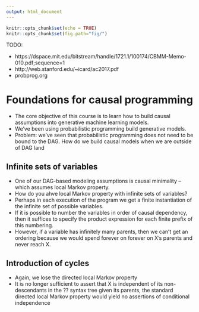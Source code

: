 ```yaml
---
output: html_document
---
```


```r
knitr::opts_chunk$set(echo = TRUE)
knitr::opts_chunk$set(fig.path="fig/")
```

TODO:

* https://dspace.mit.edu/bitstream/handle/1721.1/100174/CBMM-Memo-010.pdf;sequence=1
* http://web.stanford.edu/~icard/ac2017.pdf
* probprog.org


# Foundations for causal programming

* The core objective of this course is to learn how to build causal assumptions into generative machine learning models.
* We've been using probabilistic programming build generative models.
* Problem: we've seen that probabilistic programming does not need to be bound to the DAG.  How do we build causal models when we are outside of DAG land

## Infinite sets of variables

* One of our DAG-based modeling assumptions is causal minimality -- which assumes local Markov property.
* How do you ahve local Markov property with infinite sets of variables?
* Perhaps in each execution of the program we get a finite instantiation of the infinite set of possible variables.
* If it is possible to number the variables in order of causal dependency, then it suffices to specify the product expression for each finite prefix of this numbering.
* However, if a variable has infinitely many parents, then we can't get an ordering because we would spend forever on forever on X’s parents and never reach X.

## Introduction of cycles

* Again, we lose the directed local Markov property
* It is no longer sufficient to assert that X is independent of its non-descendants in the ?? syntax tree given its parents, the standard directed local Markov property would yield no assertions of conditional independence
